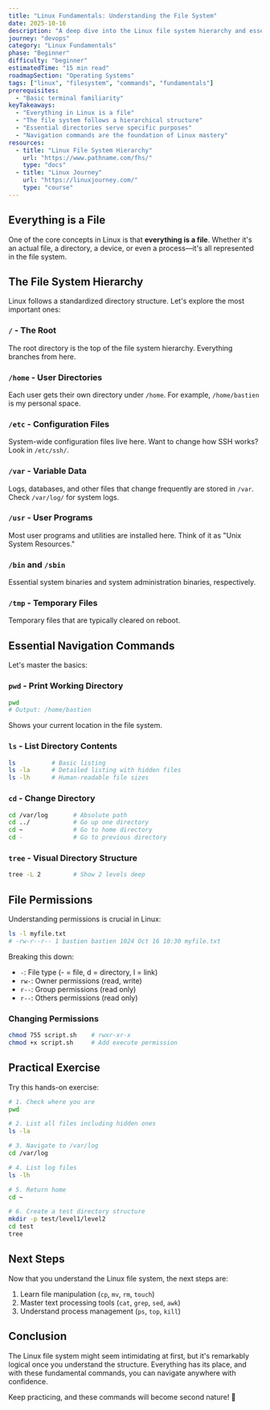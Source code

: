 ```yaml
---
title: "Linux Fundamentals: Understanding the File System"
date: 2025-10-16
description: "A deep dive into the Linux file system hierarchy and essential navigation commands"
journey: "devops"
category: "Linux Fundamentals"
phase: "Beginner"
difficulty: "beginner"
estimatedTime: "15 min read"
roadmapSection: "Operating Systems"
tags: ["linux", "filesystem", "commands", "fundamentals"]
prerequisites:
  - "Basic terminal familiarity"
keyTakeaways:
  - "Everything in Linux is a file"
  - "The file system follows a hierarchical structure"
  - "Essential directories serve specific purposes"
  - "Navigation commands are the foundation of Linux mastery"
resources:
  - title: "Linux File System Hierarchy"
    url: "https://www.pathname.com/fhs/"
    type: "docs"
  - title: "Linux Journey"
    url: "https://linuxjourney.com/"
    type: "course"
---
```


## Everything is a File

One of the core concepts in Linux is that **everything is a file**. Whether it's an actual file, a directory, a device, or even a process—it's all represented in the file system.

## The File System Hierarchy

Linux follows a standardized directory structure. Let's explore the most important ones:

### `/` - The Root

The root directory is the top of the file system hierarchy. Everything branches from here.

### `/home` - User Directories

Each user gets their own directory under `/home`. For example, `/home/bastien` is my personal space.

### `/etc` - Configuration Files

System-wide configuration files live here. Want to change how SSH works? Look in `/etc/ssh/`.

### `/var` - Variable Data

Logs, databases, and other files that change frequently are stored in `/var`. Check `/var/log/` for system logs.

### `/usr` - User Programs

Most user programs and utilities are installed here. Think of it as "Unix System Resources."

### `/bin` and `/sbin`

Essential system binaries and system administration binaries, respectively.

### `/tmp` - Temporary Files

Temporary files that are typically cleared on reboot.

## Essential Navigation Commands

Let's master the basics:

### `pwd` - Print Working Directory

```bash
pwd
# Output: /home/bastien
```

Shows your current location in the file system.

### `ls` - List Directory Contents

```bash
ls          # Basic listing
ls -la      # Detailed listing with hidden files
ls -lh      # Human-readable file sizes
```

### `cd` - Change Directory

```bash
cd /var/log       # Absolute path
cd ../            # Go up one directory
cd ~              # Go to home directory
cd -              # Go to previous directory
```

### `tree` - Visual Directory Structure

```bash
tree -L 2         # Show 2 levels deep
```

## File Permissions

Understanding permissions is crucial in Linux:

```bash
ls -l myfile.txt
# -rw-r--r-- 1 bastien bastien 1024 Oct 16 10:30 myfile.txt
```

Breaking this down:

- `-`: File type (- = file, d = directory, l = link)
- `rw-`: Owner permissions (read, write)
- `r--`: Group permissions (read only)
- `r--`: Others permissions (read only)

### Changing Permissions

```bash
chmod 755 script.sh    # rwxr-xr-x
chmod +x script.sh     # Add execute permission
```

## Practical Exercise

Try this hands-on exercise:

```bash
# 1. Check where you are
pwd

# 2. List all files including hidden ones
ls -la

# 3. Navigate to /var/log
cd /var/log

# 4. List log files
ls -lh

# 5. Return home
cd ~

# 6. Create a test directory structure
mkdir -p test/level1/level2
cd test
tree
```

## Next Steps

Now that you understand the Linux file system, the next steps are:

1. Learn file manipulation (`cp`, `mv`, `rm`, `touch`)
2. Master text processing tools (`cat`, `grep`, `sed`, `awk`)
3. Understand process management (`ps`, `top`, `kill`)

## Conclusion

The Linux file system might seem intimidating at first, but it's remarkably logical once you understand the structure. Everything has its place, and with these fundamental commands, you can navigate anywhere with confidence.

Keep practicing, and these commands will become second nature! 🐧
